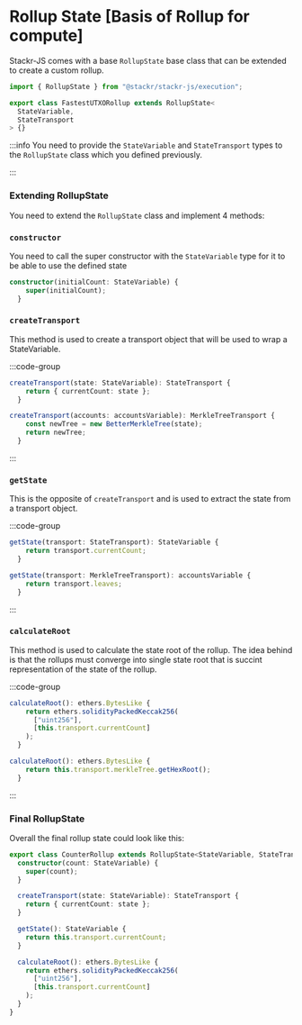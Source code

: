
# Rollup State [Basis of Rollup for compute]


Stackr-JS comes with a base `RollupState` base class that can be extended to create a custom rollup.

```ts
import { RollupState } from "@stackr/stackr-js/execution";

export class FastestUTXORollup extends RollupState<
  StateVariable,
  StateTransport
> {}
```

:::info
You need to provide the `StateVariable` and `StateTransport` types to the
`RollupState` class which you defined previously.

:::

### Extending RollupState

You need to extend the `RollupState` class and implement 4 methods:

### `constructor`

You need to call the super constructor with the `StateVariable` type for it to be able to use the defined state

```ts
constructor(initialCount: StateVariable) {
    super(initialCount);
  }
```

### `createTransport`

This method is used to create a transport object that will be used to wrap a StateVariable.

:::code-group

```ts [simpler]
createTransport(state: StateVariable): StateTransport {
    return { currentCount: state };
  }

```

```ts [simple]
createTransport(accounts: accountsVariable): MerkleTreeTransport {
    const newTree = new BetterMerkleTree(state);
    return newTree;
  }
```

:::

### `getState`

This is the opposite of `createTransport` and is used to extract the state from a transport object.

:::code-group

```ts [simpler]
getState(transport: StateTransport): StateVariable {
    return transport.currentCount;
  }
```

```ts [simple]
getState(transport: MerkleTreeTransport): accountsVariable {
    return transport.leaves;
  }
```

:::

### `calculateRoot`

This method is used to calculate the state root of the rollup.
The idea behind is that the rollups must converge into single state root that is succint representation of the state of the rollup.

:::code-group

```ts [simpler]
calculateRoot(): ethers.BytesLike {
    return ethers.solidityPackedKeccak256(
      ["uint256"],
      [this.transport.currentCount]
    );
  }
```

```ts [simple]
calculateRoot(): ethers.BytesLike {
    return this.transport.merkleTree.getHexRoot();
  }
```

:::

### Final RollupState

Overall the final rollup state could look like this:

```ts
export class CounterRollup extends RollupState<StateVariable, StateTransport> {
  constructor(count: StateVariable) {
    super(count);
  }

  createTransport(state: StateVariable): StateTransport {
    return { currentCount: state };
  }

  getState(): StateVariable {
    return this.transport.currentCount;
  }

  calculateRoot(): ethers.BytesLike {
    return ethers.solidityPackedKeccak256(
      ["uint256"],
      [this.transport.currentCount]
    );
  }
}
```

